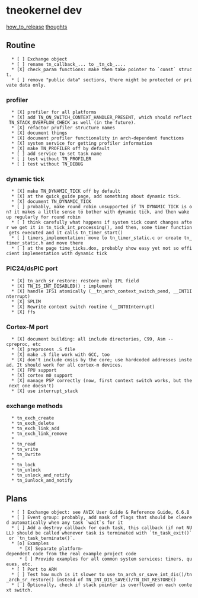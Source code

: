 
= tneokernel dev =

[[how_to_release]]
[[thoughts]]



== Routine ==

   * [ ] Exchange object
   * [ ] rename tn_callback_... to _tn_cb_....
   * [X] check_param functions: make them take pointer to `const` struct.
   * [ ] remove "public data" sections, there might be protected or private data only.


=== profiler ===

   * [X] profiler for all platforms
   * [X] add TN_ON_SWITCH_CONTEXT_HANDLER_PRESENT, which should reflect TN_STACK_OVERFLOW_CHECK as well (in the future).
   * [X] refactor profiler structure names
   * [X] document things
   * [X] document profiler functionality in arch-dependent functions
   * [X] system service for getting profiler information
   * [X] make TN_PROFILER off by default
   * [ ] add service to set task name
   * [ ] test without TN_PROFILER
   * [ ] test without TN_DEBUG

=== dynamic tick ===

   * [X] make TN_DYNAMIC_TICK off by default
   * [X] at the quick_guide page, add something about dynamic tick.
   * [X] document TN_DYNAMIC_TICK
   * [ ] probably, make round_robin unsupported if TN_DYNAMIC_TICK is on? it makes a little sense to bother with dynamic tick, and then wake up regularly for round robin
   * [ ] think carefully what happens if system tick count changes after we get it in tn_tick_int_processing(), and then, some timer function gets executed and it calls tn_timer_start()
   * [ ] timers_implementation: move to tn_timer_static.c or create tn_timer_static.h and move there
   * [ ] at the page time_ticks.dox, probably show easy yet not so efficient implementation with dynamic tick


=== PIC24/dsPIC port ===

   * [X] tn_arch_sr_restore: restore only IPL field
   * [X] TN_IS_INT_DISABLED() : implement
   * [X] handle IFS1 atomically (__tn_arch_context_switch_pend, __INT1Interrupt)
   * [X] SPLIM
   * [X] Rewrite context switch routine (__INT0Interrupt)
   * [X] ffs

=== Cortex-M port ===

   * [X] document building: all include directories, C99, Asm --cpreproc, etc
   * [X] preprocess .S file
   * [X] make .S file work with GCC, too
   * [X] don't include cmsis by the core; use hardcoded addresses instead. It should work for all cortex-m devices.
   * [X] FPU support
   * [X] cortex m0 support
   * [X] manage PSP correctly (now, first context switch works, but the next one doesn't)
   * [X] use interrupt_stack

=== exchange methods ===

   * tn_exch_create
   * tn_exch_delete
   * tn_exch_link_add
   * tn_exch_link_remove
   * 
   * tn_read
   * tn_write
   * tn_iwrite
   * 
   * tn_lock
   * tn_unlock
   * tn_unlock_and_notify
   * tn_iunlock_and_notify

== Plans ==

   * [ ] Exchange object: see AVIX User Guide & Reference Guide, 6.6.8
   * [ ] Event group: probably, add mask of flags that should be cleared automatically when any task `wait`s for it
   * [ ] Add a destroy callback for each task, this callback (if not NULL) should be called whenever task is terminated with `tn_task_exit()` or `tn_task_terminate()`.
   * [o] Examples
      * [X] Separate platform-dependent code from the real example project code
      * [ ] Provide examples for all common system services: timers, queues, etc.
   * [ ] Port to ARM
   * [ ] Test how much is it slower to use tn_arch_sr_save_int_dis()/tn_arch_sr_restore() instead of TN_INT_DIS_SAVE()/TN_INT_RESTORE()
   * [ ] Optionally, check if stack pointer is overflowed on each context switch.



   

